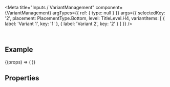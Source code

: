 
<Meta
  title="Inputs / VariantManagement"
  component={VariantManagement}
  argTypes={{
    ref: {
      type: null
    }
  }}
  args={{
    selectedKey: '2',
    placement: PlacementType.Bottom,
    level: TitleLevel.H4,
    variantItems: [
      { label: 'Variant 1', key: '1' },
      { label: 'Variant 2', key: '2' }
    ]
  }}
/>

<DocsHeader />

<br />

## Example

<Canvas>
  <Story name="Default">
    {(props) => (
      <VariantManagement
        closeOnItemSelect={props.closeOnItemSelect}
        selectedKey={props.selectedKey}
        variantItems={props.variantItems}
        onSelect={props.onSelect}
        placement={props.placement}
        level={props.level}
        disabled={props.disabled}
      />
    )}
  </Story>
</Canvas>

## Properties

<ArgsTable story="." />
